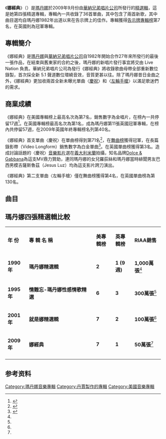 {{NoteTA
|G1=Show
}}
{{Infobox album <!-- See Wikipedia:WikiProject_Albums -->
| Name        = 娜經典<br />Celebration
| Type        = [[精選輯|精選輯]]
| Artist      = [[瑪丹娜|瑪丹娜]]
| Cover       = <!-- 檔案不存在 Celebration Double CD Deluxe Edition.jpg -->
| Border      = yes
| Alt         = Madonna's face with her hair in curls. Her lips are painted bright red and she has cyan eye shadows. The photo is washed in yellow color and appears to be embossed on a written page.
| Released    = 2009年9月18日
| Recorded    = 1982年–2009年
| Genre       = [[流行音樂|流行音樂]]
| Length      = 2:37:24
| Label       = [[華納兄弟唱片公司|華納兄弟唱片公司]]
| Producer    = {{flat list|
*Mirwais Ahmadzaï
*Dallas Austin
*Babyface
*John "Jellybean" Benitez
*André Betts
*Stephen Bray
*Danja
*DJ Frank E
*Ian Green
*Mark Kamins
*Lenny Kravitz
*Patrick Leonard
*Reggie Lucas
*Madonna
*Paul Oakenfold
*William Orbit
*Shep Pettibone
*Stuart Price
*Nile Rodgers
*Timbaland
*Justin Timberlake
}}
| Last album  = {{unbulleted list|''[[娜式糖|Hard Candy]]''|(2008)}}
| This album  = {{unbulleted list|'''''Celebration'''''|(2009)}}
| Next album  = {{unbulleted list|''[[MDNA|MDNA]]''|(2012)}}
| Misc        = {{Singles
  | Name           = 娜經典
  | Type           = Greatest hits
  | Single 1       = [[Celebration_(麥當娜歌曲)|慶祝 / Celebration]]
  | Single 1 date  = 2009年7月31日
  | Single 2       = [[Revolver_(歌曲)|左輪手槍 / Revolver]]
  | Single 2 date  = 2009年12月14日
}}
}}
《'''娜經典'''》（{{lang-en|'''Celebration'''}}）是[[瑪丹娜|瑪丹娜]]於2009年9月份由[[華納兄弟唱片公司|華納兄弟唱片公司]]所發行的[[精選輯|精選輯]]，這是她第四張精選專輯，專輯內一共收錄了36首單曲，其中包含了兩首新歌，其中曲目選均自瑪丹娜1982年出道以來在告示牌上的佳作。專輯獲得[[Billboard_200|告示牌專輯榜]]第7名，在英國則為冠軍專輯。

==  專輯簡介 ==
《娜經典》是[[瑪丹娜|瑪丹娜]]與[[華納兄弟唱片公司|華納兄弟唱片公司]]自1982年開始合作27年來所發行的最後一張作品，在結束與舊東家的合約之後，瑪丹娜的新唱片發行事宜將交由 Live Nation 負責。華納兄弟唱片公司為發行《娜經典》將收錄歌曲母帶全部重新數位錄製，首次採全新 5.1 聲道數位環繞音效，音質更甚以往。除了瑪丹娜昔日金曲之外，《娜經典》更加收兩首全新未曝光單曲〈[[Celebration_(麥當娜歌曲)|慶祝]]〉和〈[[Revolver_(歌曲)|左輪手槍]]〉以滿足歌迷們的需求。

==商業成績 ==
《娜經典》在美國專輯榜上最高名次為第7名，銷售數字為金唱片，在榜內一共停留17週<ref>{{Cite web |url=http://www.billboard.com/artist/308786/madonna/chart?f=305 |title=存档副本 |accessdate=2014-12-13 |archive-date=2017-09-15 |archive-url=https://web.archive.org/web/20170915091537/http://www.billboard.com/artist/308786/madonna/chart?f=305 |dead-url=no }}</ref>。在英國專輯榜最高名次為第1名，成為瑪丹娜第11張英國冠軍專輯，在榜內共停留57週，在2009年英國年終專輯榜名列第40名。

《娜經典》首支單曲〈慶祝〉在單曲榜得到第71名<ref>{{Cite web |url=http://www.billboard.com/artist/308786/madonna/chart?f=379 |title=存档副本 |access-date=2014-12-13 |archive-date=2019-11-30 |archive-url=https://web.archive.org/web/20191130151134/https://www.billboard.com/artist/308786/madonna/chart?f=379 |dead-url=no }}</ref>，在[[告示牌舞曲排行榜|舞曲榜]]獲得冠軍，在長篇錄影帶（Video Longform）銷售數字為白金單曲<ref name="#1">{{Cite web |url=http://www.riaa.com/goldandplatinumdata.php?content_selector=gold-platinum-searchable-database |title=存档副本 |accessdate=2014-12-13 |archive-date=2013-01-04 |archive-url=https://web.archive.org/web/20130104132513/http://www.riaa.com/goldandplatinumdata.php?content_selector=gold-platinum-searchable-database |dead-url=no }}</ref>。在英國單曲榜獲得第3名。造成討論話題的〈慶祝〉[[音樂影片|音樂影片]]選在[[義大利|義大利]][[米蘭|米蘭]]拍攝，知名品牌[[Dolce_&_Gabbana|Dolce & Gabbana]]為這支MV鼎力贊助，連同瑪丹娜的女兒羅荻絲和瑪丹娜當時緋聞男友巴西男模吉薩斯魯茲（Jesus Luz）均為這支影片跨刀演出。

《娜經典》第二支單曲〈左輪手槍〉僅在舞曲榜獲得第4名，在英國單曲榜為第130名。

== 曲目==
{{Track listing
| headline        = Disc one
| extra_column    = Producer(s)

| title1          = Hung Up
| writer1         = {{flat list|
*Madonna Ciccone
*Stuart Price
*Benny Andersson
*Björn Ulvaeus
}}
| extra1          = {{flat list|
*Madonna
*Price
}}
| length1         = 5:38

| title2          = Music
| writer2         = {{flat list|
*Ciccone
*Mirwais Ahmadzaï
}}
| extra2          = {{flat list|
*Madonna
*Ahmadzaï
}}
| length2         = 3:45

| title3          = Vogue
| writer3         = {{flat list|
*Ciccone
*Shep Pettibone
}}
| extra3          = {{flat list|
*Madonna
*Pettibone
}}
| length3         = 5:16

| title4          = 4 Minutes
| note4           = featuring [[Justin_Timberlake|Justin Timberlake]] and Timbaland
| writer4         = {{flat list|
*Ciccone
*Timberlake
*Timothy Mosley
*Nate Hills
}}
| extra4          = {{flat list|
*Timbaland
*Timberlake
*Danja
}}
| length4         = 3:09

| title5          = Holiday
| writer5         = {{flat list|
*Curtis Hudson
*Lisa Stevens
}}
| extra5          = John "Jellybean" Benitez
| length5         = 6:08

| title6          = Everybody
| writer6         = Ciccone
| extra6          = Mark Kamins
| length6         = 4:10

| title7          = Like a Virgin
| writer7         = {{flat list|
*Thomas Kelly
*William Steinberg
}}
| extra7          = Nile Rodgers
| length7         = 3:09

| title8          = Into the Groove
| writer8         = {{flat list|
*Ciccone
*Stephen Bray
}}
| extra8          = {{flat list|
*Madonna
*Bray
}}
| length8         = 4:45

| title9          = Like a Prayer
| writer9         = {{flat list|
*Ciccone
*Patrick Leonard
}}
| extra9          = {{flat list|
*Madonna
*Leonard
}}
| length9         = 5:42

| title10         = Ray of Light
| writer10        = {{flat list|
*Ciccone
*David Atkins
*Christine Leach
*Clive Skinner
*William Orbit
}}
| extra10         = {{flat list|
*Madonna
*Orbit
}}
| length10        = 4:33

| title11         = Sorry
| writer11        = {{flat list|
*Ciccone
*Price
}}
| extra11         = {{flat list|
*Madonna
*Price
}}
| length11        = 3:58

| title12         = Express Yourself
| writer12        = {{flat list|
*Ciccone
*Bray
}}
| extra12         = {{flat list|
*Madonna
*Bray
}}
| length12        = 4:00

| title13         = Open Your Heart
| writer13        = {{flat list|
*Ciccone
*Gardner Cole
*Peter Rafelson
}}
| extra13         = {{flat list|
*Madonna
*Leonard
}}
| length13        = 3:49

| title14         = Borderline
| writer14        = Reggie Lucas
| extra14         = Lucas
| length14        = 3:59

| title15         = Secret
| writer15        = {{flat list|
*Ciccone
*Dallas Austin
}}
| extra15         = {{flat list|
*Madonna
*Austin
}}
| length15        = 4:28

| title16         = Erotica
| writer16        = {{flat list|
*Ciccone
*Pettibone
*Anthony Shimkin
}}
| extra16         = {{flat list|
*Madonna
*Pettibone
}}
| length16        = 4:30

| title17         = Justify My Love
| writer17        = {{flat list|
*Ciccone
*Ingrid Chavez
*Lenny Kravitz
}}
| extra17         = Kravitz
| length17        = 4:54

| title18         = Revolver
| note18          = featuring Lil Wayne
| writer18        = {{flat list|
*Ciccone
*Dwayne Carter
*Justin Franks
*Carlos Centel Battey
*Steven Andre Battey
*Brandon Kitchen
}}
| extra18         = {{flat list|
*Madonna
*Frank E
}}
| length18        = 3:40
}}
{{Track listing
| headline        = Disc two
| extra_column    = Producer(s)

| title1          = Dress You Up
| writer1         = {{Flat list|
*Andrea La Russo
*Margaret Stanziale
}}
| extra1          = Rodgers
| length1         = 4:02

| title2          = Material Girl
| writer2         = {{flat list|
*Peter Brown
*Robert Rans
}}
| extra2          = Rodgers
| length2         = 4:00

| title3          = La Isla Bonita
| writer3         = {{flat list|
*Ciccone
*Leonard
*Bruce Gaitsch
}}
| extra3          = {{flat list|
*Madonna
*Orbit
*Leonard
}}
| length3         = 4:03

| title4          = Papa Don't Preach
| writer4         = {{flat list|
*Brian Elliot
*Ciccone (add. lyrics)
}}
| extra4          = {{flat list|
*Madonna
*Bray
}}
| length4         = 4:29

| title5          = Lucky Star
| writer5         = Ciccone
| extra5          = Lucas
| length5         = 3:38

| title6          = Burning Up
| writer6         = Ciccone
| extra6          = Lucas
| length6         = 3:44

| title7          = Crazy for You
| writer7         = {{flat list|
*John Bettis
*Jon Lind
}}
| extra7          = Benitez
| length7         = 3:44

| title8          = Who's That Girl
| writer8         = {{flat list|
*Ciccone
*Leonard
}}
| extra8          = {{flat list|
*Madonna
*Leonard
}}
| length8         = 4:00

| title9          = Frozen
| writer9         = {{flat list|
*Ciccone
*Leonard
}}
| extra9          = {{flat list|
*Madonna
*Orbit
*Leonard
}}
| length9         = 6:18

| title10         = Miles Away
| writer10        = {{flat list|
*Ciccone
*Timberlake
*Mosley
*Hills
}}
| extra10         = {{flat list|
*Timbaland
*Timberlake
*Danja
}}
| length10        = 3:45

| title11         = Take a Bow
| writer11        = {{flat list|
*Ciccone
*Kenneth B. Edmonds
}}
| extra11         = {{flat list|
*Babyface
*Madonna
}}
| length11        = 5:20

| title12         = Live to Tell
| writer12        = {{flat list|
*Ciccone
*Leonard
}}
| extra12         = {{flat list|
*Madonna
*Leonard
}}
| length12        = 5:51

| title13         = Beautiful Stranger
| writer13        = {{flat list|
*Ciccone
*Leonard
}}
| extra13         = {{flat list|
*Madonna
*Orbit
}}
| length13        = 4:22

| title14         = Hollywood
| writer14        = {{flat list|
*Ciccone
*Ahmadzaï
}}
| extra14         = {{flat list|
*Madonna
*Ahmadzaï
}}
| length14        = 4:23

| title15         = Die Another Day
| writer15        = {{flat list|
*Ciccone
*Ahmadzaï
}}
| extra15         = {{flat list|
*Madonna
*Ahmadzaï
}}
| length15        = 4:36

| title16         = Don't Tell Me
| writer16        = {{flat list|
*Ciccone
*Ahmadzaï
*Joe Henry
}}
| extra16         = {{flat list|
*Madonna
*Ahmadzaï
}}
| length16        = 4:11

| title17         = Cherish
| writer17        = {{flat list|
*Ciccone
*Leonard
}}
| extra17         = {{flat list|
*Madonna
*Leonard
}}
| length17        = 3:51

| title18         = Celebration
| writer18        = {{flat list|
*Ciccone
*Paul Oakenfold
*Ian Green
*Ciaran Gribbin
}}
| extra18         = {{flat list|
*Madonna
*Oakenfold
*Green (add.)
}}
| length18        = 3:34
| total_length    = 2:37:24
}}

== 瑪丹娜四張精選輯比較 ==
{|class="wikitable" width="60%"
|- style="background:black; color:white" align=center
|style="width:10%"|'''年 份'''||style="width:35%"|'''專 輯 名 稱'''||style="width:10%"|'''美專輯榜'''||style="width:10%"|'''英專輯榜'''||style="width:15%"|'''RIAA銷售'''
|-----
|rowspan="1" width="10%"|'''1990年'''||'''瑪丹娜精選輯'''||'''2'''||'''1 (9週)'''||'''1,000萬張'''<ref name="#1"/>
|-----
|rowspan="1" width="10%"|'''1995年'''||'''情難忘-瑪丹娜性感情歌精選'''||'''6'''||'''3'''||'''300萬張'''<ref name="#1"/>
|-----
|rowspan="1" width="10%"|'''2001年'''||'''就是娜精選輯'''||'''7'''||'''2'''||'''100萬張'''<ref name="#1"/>
|-----
|rowspan="1" width="10%"|'''2009年'''||'''娜經典'''||'''7'''||'''1'''||'''50萬張'''<ref name="#1"/>
|-----
|}

{{瑪丹娜}}
{{DEFAULTSORT:Celebration}}

==参考资料==
{{reflist|2}}
[[Category:瑪丹娜音樂專輯|Category:瑪丹娜音樂專輯]]
[[Category:丹賈製作的專輯|Category:丹賈製作的專輯]]
[[Category:美國音樂專輯|Category:美國音樂專輯]]